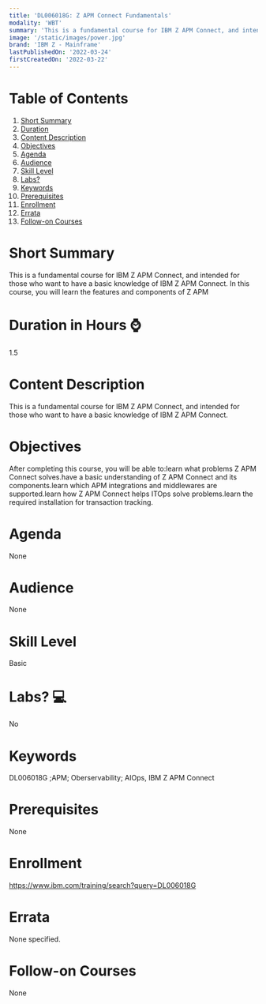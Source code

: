 ```yaml
---
title: 'DL006018G: Z APM Connect Fundamentals'
modality: 'WBT'
summary: 'This is a fundamental course for IBM Z APM Connect, and intended for those who want to have a basic knowledge of IBM Z APM Connect. In this course, you will learn the features and components of Z APM '
image: '/static/images/power.jpg'
brand: 'IBM Z - Mainframe'
lastPublishedOn: '2022-03-24'
firstCreatedOn: '2022-03-22'
---
```

# Table of Contents
1.  [Short Summary](#short-summary)
2.  [Duration](#duration-in-hours-)
3.  [Content Description](#content-description)
4.  [Objectives](#objectives)
5.  [Agenda](#agenda)
6.  [Audience](#audience)
7.  [Skill Level](#skill-level)
8.  [Labs?](#labs-)
9.  [Keywords](#keywords)
10. [Prerequisites](#prerequisites)
11. [Enrollment](#enrollment)
12. [Errata](#errata)
13. [Follow-on Courses](#follow-on-courses)

# Short Summary
This is a fundamental course for IBM Z APM Connect, and intended for those who want to have a basic knowledge of IBM Z APM Connect. In this course, you will learn the features and components of Z APM 

# Duration in Hours ⌚
1.5

# Content Description
This is a fundamental course for IBM Z APM Connect, and intended for those who want to have a basic knowledge of IBM Z APM Connect.



# Objectives
After completing this course, you will be able to:learn what problems Z APM Connect solves.have a basic understanding of Z APM Connect and its components.learn which APM integrations and middlewares are supported.learn how Z APM Connect helps ITOps solve problems.learn the required installation for transaction tracking.

# Agenda
None

# Audience
None

# Skill Level
Basic               

# Labs? 💻
No

# Keywords
DL006018G ;APM; Oberservability; AIOps, IBM Z APM Connect


# Prerequisites
None

# Enrollment
https://www.ibm.com/training/search?query=DL006018G

# Errata
None specified.

# Follow-on Courses
None

